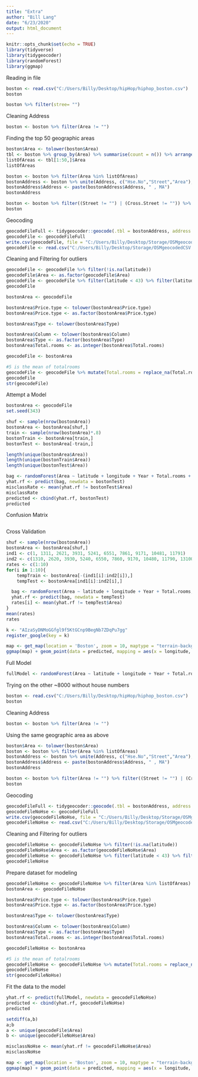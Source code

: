 ```yaml
---
title: "Extra"
author: "Bill Lang"
date: "6/23/2020"
output: html_document
---
```


```r
knitr::opts_chunk$set(echo = TRUE)
library(tidyverse)
library(tidygeocoder)
library(randomForest)
library(ggmap)
```


Reading in file

```r
boston <- read.csv("C:/Users/Billy/Desktop/hipHop/hiphop_boston.csv")
boston
```

```r
boston %>% filter(stree= "")
```


Cleaning Address

```r
boston <- boston %>% filter(Area != "") 
```

Finding the top 50 geographic areas

```r
boston$Area <- tolower(boston$Area)
tbl <- boston %>% group_by(Area) %>% summarise(count = n()) %>% arrange(desc(count))
listOfAreas <- tbl[1:50,]$Area
listOfAreas
```

```r
boston <- boston %>% filter(Area %in% listOfAreas) 
bostonAddress <- boston %>% unite(Address, c("Hse.No","Street","Area"), sep = " ",remove = FALSE)
bostonAddress$Address <- paste(bostonAddress$Address, " , MA")
bostonAddress
```


```r
boston <- boston %>% filter((Street != "") | (Cross.Street != "")) %>% filter(Hse.No != "")
boston
```


Geocoding 
 
```r
geocodeFileFull <- tidygeocoder::geocode(.tbl = bostonAddress, address = Address, method = "osm", lat = latitude, long = longitude)
geocodeFile <- geocodeFileFull
write.csv(geocodeFile, file = "C:/Users/Billy/Desktop/Storage/OSMgeocodedCSV.csv", row.names = FALSE)
geocodeFile <- read.csv("C:/Users/Billy/Desktop/Storage/OSMgeocodedCSV.csv") 
```

Cleaning and Filtering for outliers

```r
geocodeFile <- geocodeFile %>% filter(!is.na(latitude))
geocodeFile$Area <- as.factor(geocodeFile$Area)
geocodeFile <- geocodeFile %>% filter(latitude < 43) %>% filter(latitude > 42) %>% filter(longitude > -71.75)
geocodeFile
```


```r
bostonArea <- geocodeFile

bostonArea$Price.type <- tolower(bostonArea$Price.type)
bostonArea$Price.type <- as.factor(bostonArea$Price.type)

bostonArea$Type <- tolower(bostonArea$Type)

bostonArea$Column <- tolower(bostonArea$Column)
bostonArea$Type <- as.factor(bostonArea$Type)
bostonArea$Total.rooms <- as.integer(bostonArea$Total.rooms)

geocodeFile <- bostonArea

#5 is the mean of totalrooms
geocodeFile <- geocodeFile %>% mutate(Total.rooms = replace_na(Total.rooms,5))
geocodeFile
str(geocodeFile)
```

Attempt a Model 

```r
bostonArea <- geocodeFile 
set.seed(343)

shuf <- sample(nrow(bostonArea))
bostonArea <- bostonArea[shuf,]
train <- sample(nrow(bostonArea)*.8)
bostonTrain <- bostonArea[train,]
bostonTest <- bostonArea[-train,]

length(unique(bostonArea$Area))
length(unique(bostonTrain$Area))
length(unique(bostonTest$Area))
```


```r
bag <- randomForest(Area ~ latitude + longitude + Year + Total.rooms + Price.type, data = bostonTrain, ntree = 1000, mtry = 2, importance = TRUE)
yhat.rf <- predict(bag, newdata = bostonTest)
misclassRate <- mean(yhat.rf != bostonTest$Area)
misclassRate
predicted <- cbind(yhat.rf, bostonTest)
predicted
```

Confusion Matrix

```r

```



Cross Validation 

```r
shuf <- sample(nrow(bostonArea))
bostonArea <- bostonArea[shuf,]
ind1 <- c(1, 1311, 2621, 3931, 5241, 6551, 7861, 9171, 10481, 11791)
ind2 <- c(1310, 2620, 3930, 5240, 6550, 7860, 9170, 10480, 11790, 13100)
rates <- c(1:10)
for(i in 1:10){
	tempTrain <- bostonArea[-(ind1[i]:ind2[i]),]
	tempTest <- bostonArea[ind1[i]:ind2[i],]

  bag <- randomForest(Area ~ latitude + longitude + Year + Total.rooms, data = tempTrain, ntree = 1000, mtry = 2, importance = TRUE)
  yhat.rf <- predict(bag, newdata = tempTest)
  rates[i] <- mean(yhat.rf != tempTest$Area)
}
mean(rates)
rates
```



```r
k <- "AIzaSyDNMoGGfgl9f5KtGCnp9BegNb7ZDqPu7gg"
register_google(key = k)
```


```r
map <- get_map(location = 'Boston', zoom = 10, maptype = "terrain-background", source = 'google', color = 'color')
ggmap(map) + geom_point(data = predicted, mapping = aes(x = longitude, y = latitude, color = factor(yhat.rf)), size = 1)
```



Full Model

```r
fullModel <- randomForest(Area ~ latitude + longitude + Year + Total.rooms + Price.type, data = geocodeFile, ntree = 1000, mtry = 2, importance = TRUE)
```






Trying on the other ~8000 without house numbers 

```r
boston <- read.csv("C:/Users/Billy/Desktop/hipHop/hiphop_boston.csv")
boston
```

Cleaning Address

```r
boston <- boston %>% filter(Area != "")
```


Using the same geographic area as above

```r
boston$Area <- tolower(boston$Area)
boston <- boston %>% filter(Area %in% listOfAreas)
bostonAddress <- boston %>% unite(Address, c("Hse.No","Street","Area"), sep = " ",remove = FALSE)
bostonAddress$Address <- paste(bostonAddress$Address, " , MA")
bostonAddress
```

```r
boston <- boston %>% filter(Area != "") %>% filter((Street != "") | (Cross.Street != "")) %>% filter(Hse.No == "")
boston
```

Geocoding 
 
```r
geocodeFileFull <- tidygeocoder::geocode(.tbl = bostonAddress, address = Address, method = "osm", lat = latitude, long = longitude)
geocodeFileNoHse <- geocodeFileFull
write.csv(geocodeFileNoHse, file = "C:/Users/Billy/Desktop/Storage/OSMgeocodedNoHSECSV.csv", row.names = FALSE)
geocodeFileNoHse <- read.csv("C:/Users/Billy/Desktop/Storage/OSMgeocodedNoHSECSV.csv") 
```

Cleaning and Filtering for outliers

```r
geocodeFileNoHse <- geocodeFileNoHse %>% filter(!is.na(latitude))
geocodeFileNoHse$Area <- as.factor(geocodeFileNoHse$Area)
geocodeFileNoHse <- geocodeFileNoHse %>% filter(latitude < 43) %>% filter(latitude > 42) %>% filter(longitude > -71.75)
geocodeFileNoHse
```

Prepare dataset for modeling 

```r
geocodeFileNoHse <- geocodeFileNoHse %>% filter(Area %in% listOfAreas)
bostonArea <- geocodeFileNoHse

bostonArea$Price.type <- tolower(bostonArea$Price.type)
bostonArea$Price.type <- as.factor(bostonArea$Price.type)

bostonArea$Type <- tolower(bostonArea$Type)

bostonArea$Column <- tolower(bostonArea$Column)
bostonArea$Type <- as.factor(bostonArea$Type)
bostonArea$Total.rooms <- as.integer(bostonArea$Total.rooms)

geocodeFileNoHse <- bostonArea

#5 is the mean of totalrooms
geocodeFileNoHse <- geocodeFileNoHse %>% mutate(Total.rooms = replace_na(Total.rooms,5))
geocodeFileNoHse
str(geocodeFileNoHse)
```

Fit the data to the model

```r

yhat.rf <- predict(fullModel, newdata = geocodeFileNoHse)
predicted <- cbind(yhat.rf, geocodeFileNoHse)
predicted

setdiff(a,b)
a;b
a <- unique(geocodeFile$Area)
b <- unique(geocodeFileNoHse$Area) 

misclassNoHse <- mean(yhat.rf != geocodeFileNoHse$Area)
misclassNoHse
```

```r
map <- get_map(location = 'Boston', zoom = 10, maptype = "terrain-background", source = 'google', color = 'color')
ggmap(map) + geom_point(data = predicted, mapping = aes(x = longitude, y = latitude, color = factor(yhat.rf)), size = 1)
```


```r

```

